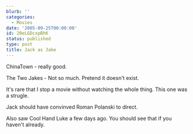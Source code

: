 ```yaml
---
blurb: ''
categories:
  - Movies
date: '2005-09-25T00:00:00'
id: 20eLGDcxpBhK
status: published
type: post
title: Jack as Jake
---
```


ChinaTown - really good.  

The Two Jakes - Not so much. Pretend it doesn't exist. 

It's rare that I stop a movie without watching the whole thing. This one
was a strugle.  

Jack should have convinved Roman Polanski to direct.  

Also saw Cool Hand Luke a few days ago. You should see that if you
haven't already.


